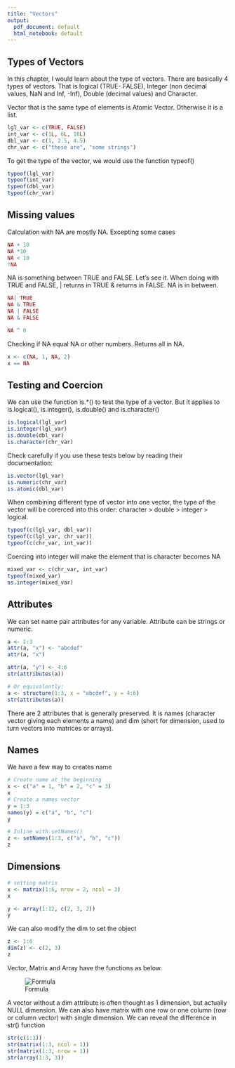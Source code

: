 ```yaml
---
title: "Vectors"
output:
  pdf_document: default
  html_notebook: default
---
```

## Types of Vectors
In this chapter, I would learn about the type of vectors. There are basically 4 types of vectors. That is logical (TRUE- FALSE), Integer (non decimal values, NaN and Inf, -Inf), Double (decimal values) and Character.

Vector that is the same type of elements is Atomic Vector. Otherwise it is a list.
```r
lgl_var <- c(TRUE, FALSE)
int_var <- c(1L, 6L, 10L)
dbl_var <- c(1, 2.5, 4.5)
chr_var <- c("these are", "some strings")
```

To get the type of the vector, we would use the function typeof()

```r
typeof(lgl_var)
typeof(int_var)
typeof(dbl_var)
typeof(chr_var)
```
## Missing values
Calculation with NA are mostly NA. Excepting some cases

```r
NA + 10
NA *10
NA < 10
!NA
```

NA is something between TRUE and FALSE. Let's see it. When doing with TRUE and FALSE, | returns in TRUE & returns in FALSE. NA is in between.
```r
NA| TRUE
NA & TRUE
NA | FALSE
NA & FALSE
```
```r
NA ^ 0
```
Checking if NA equal NA or other numbers. Returns all in NA.

```r
x <- c(NA, 1, NA, 2)
x == NA
```

## Testing and Coercion

We can use the function is.*() to test the type of a vector. But it applies to is.logical(), is.integer(), is.double() and is.character()

```r
is.logical(lgl_var)
is.integer(lgl_var)
is.double(dbl_var)
is.character(chr_var)
```
Check carefully if you use these tests below by reading their documentation:
```r
is.vector(lgl_var)
is.numeric(chr_var)
is.atomic(dbl_var)
```

When combining different type of vector into one vector, the type of the vector will be corerced into this order: character > double > integer > logical.
```r
typeof(c(lgl_var, dbl_var))
typeof(c(lgl_var, chr_var))
typeof(c(chr_var, int_var))
```
Coercing into integer will make the element that is character becomes NA
```r
mixed_var <- c(chr_var, int_var)
typeof(mixed_var)
as.integer(mixed_var)
```
## Attributes

We can set name pair attributes for any variable. Attribute can be strings or numeric.
```r
a <- 1:3
attr(a, "x") <- "abcdef"
attr(a, "x")

attr(a, "y") <- 4:6
str(attributes(a))

# Or equivalently:
a <- structure(1:3, x = "abcdef", y = 4:6)
str(attributes(a))
```
There are 2 attributes that is generally preserved. It is names (character vector giving each elements a name) and dim (short for dimension, used to turn vectors into matrices or arrays).

## Names

We have a few way to creates name
```r
# Create name at the beginning
x <- c("a" = 1, "b" = 2, "c" = 3)
x
# Create a names vector
y = 1:3
names(y) = c("a", "b", "c")
y

# Inline with setNames()
z <- setNames(1:3, c("a", "b", "c"))
z
```

## Dimensions

```r
# setting matrix
x <- matrix(1:6, nrow = 2, ncol = 3)
x

y <- array(1:12, c(2, 3, 2))
y
```

We can also modify the dim to set the object
```r
z <- 1:6
dim(z) <- c(2, 3)
z
```
Vector, Matrix and Array have the functions as below.

![Formula](/Users/apple/Desktop/Screen Shot 2021-06-27 at 00.50.40.png)

A vector without a dim attribute is often thought as 1 dimension, but actually NULL dimension.
We can also have matrix with one row or one column (row or column vector) with single dimension.
We can reveal the difference in str() function
```r
str(c(1:3))
str(matrix(1:3, ncol = 1))
str(matrix(1:3, nrow = 1))
str(array(1:3, 3))
```

